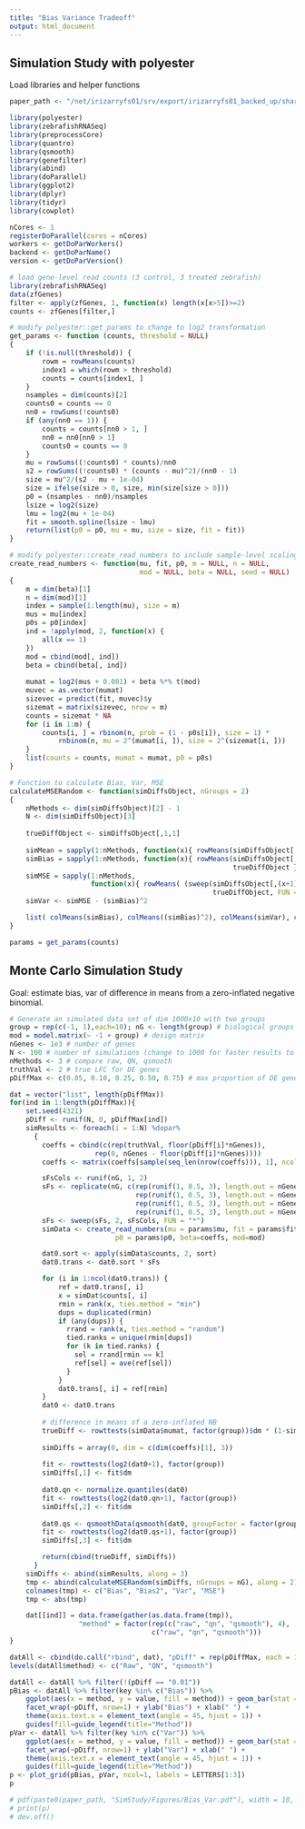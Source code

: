 ```yaml
---
title: "Bias Variance Tradeoff"
output: html_document
---
```


## Simulation Study with polyester

Load libraries and helper functions

```r
paper_path <- "/net/irizarryfs01/srv/export/irizarryfs01_backed_up/share_root/shicks/papers/qsmooth/"

library(polyester)
library(zebrafishRNASeq)
library(preprocessCore)
library(quantro)
library(qsmooth)
library(genefilter)
library(abind)
library(doParallel)
library(ggplot2)
library(dplyr)
library(tidyr)
library(cowplot)

nCores <- 1
registerDoParallel(cores = nCores)
workers <- getDoParWorkers()
backend <- getDoParName()
version <- getDoParVersion()

# load gene-level read counts (3 control, 3 treated zebrafish)
library(zebrafishRNASeq)
data(zfGenes)
filter <- apply(zfGenes, 1, function(x) length(x[x>5])>=2)
counts <- zfGenes[filter,]

# modify polyester::get_params to change to log2 transformation
get_params <- function (counts, threshold = NULL) 
{
    if (!is.null(threshold)) {
        rowm = rowMeans(counts)
        index1 = which(rowm > threshold)
        counts = counts[index1, ]
    }
    nsamples = dim(counts)[2]
    counts0 = counts == 0
    nn0 = rowSums(!counts0)
    if (any(nn0 == 1)) {
        counts = counts[nn0 > 1, ]
        nn0 = nn0[nn0 > 1]
        counts0 = counts == 0
    }
    mu = rowSums((!counts0) * counts)/nn0
    s2 = rowSums((!counts0) * (counts - mu)^2)/(nn0 - 1)
    size = mu^2/(s2 - mu + 1e-04)
    size = ifelse(size > 0, size, min(size[size > 0]))
    p0 = (nsamples - nn0)/nsamples
    lsize = log2(size)
    lmu = log2(mu + 1e-04)
    fit = smooth.spline(lsize ~ lmu)
    return(list(p0 = p0, mu = mu, size = size, fit = fit))
}

# modify polyester::create_read_numbers to include sample-level scaling factor (scaleFac)
create_read_numbers <- function(mu, fit, p0, m = NULL, n = NULL, 
                                mod = NULL, beta = NULL, seed = NULL) 
{
    m = dim(beta)[1]
    n = dim(mod)[1]
    index = sample(1:length(mu), size = m)
    mus = mu[index]
    p0s = p0[index]
    ind = !apply(mod, 2, function(x) {
        all(x == 1)
    })
    mod = cbind(mod[, ind])
    beta = cbind(beta[, ind])
    
    mumat = log2(mus + 0.001) + beta %*% t(mod)
    muvec = as.vector(mumat)
    sizevec = predict(fit, muvec)$y
    sizemat = matrix(sizevec, nrow = m)
    counts = sizemat * NA
    for (i in 1:m) {
        counts[i, ] = rbinom(n, prob = (1 - p0s[i]), size = 1) * 
            rnbinom(n, mu = 2^(mumat[i, ]), size = 2^(sizemat[i, ]))
    }
    list(counts = counts, mumat = mumat, p0 = p0s)
}

# Function to calculate Bias, Var, MSE
calculateMSERandom <- function(simDiffsObject, nGroups = 2)
{
    nMethods <- dim(simDiffsObject)[2] - 1
    N <- dim(simDiffsObject)[3] 
    
    trueDiffObject <- simDiffsObject[,1,1]
    
    simMean = sapply(1:nMethods, function(x){ rowMeans(simDiffsObject[,(x+1),]) })
    simBias = sapply(1:nMethods, function(x){ rowMeans(simDiffsObject[,(x+1),]) -
                                                       trueDiffObject })
    simMSE = sapply(1:nMethods, 
                    function(x){ rowMeans( (sweep(simDiffsObject[,(x+1),], 1, 
                                                  trueDiffObject, FUN = "-") )^2 ) })
    simVar <- simMSE - (simBias)^2

    list( colMeans(simBias), colMeans((simBias)^2), colMeans(simVar), colMeans(simMSE))
}

params = get_params(counts) 
```

## Monte Carlo Simulation Study 

Goal: estimate bias, var of difference in means from a zero-inflated
negative binomial. 

```r
# Generate an simulated data set of dim 1000x10 with two groups
group = rep(c(-1, 1),each=10); nG <- length(group) # biological groups
mod = model.matrix(~ -1 + group) # design matrix
nGenes <- 1e3 # number of genes
N <- 100 # number of simulations (change to 1000 for faster results to check)
nMethods <- 3 # compare raw, QN, qsmooth
truthVal <- 2 # true LFC for DE genes
pDiffMax <- c(0.05, 0.10, 0.25, 0.50, 0.75) # max proportion of DE genes

dat = vector("list", length(pDiffMax))
for(ind in 1:length(pDiffMax)){
    set.seed(4321)
    pDiff <- runif(N, 0, pDiffMax[ind])
    simResults <- foreach(i = 1:N) %dopar% 
      {
        coeffs = cbind(c(rep(truthVal, floor(pDiff[i]*nGenes)), 
                     rep(0, nGenes - floor(pDiff[i]*nGenes))))
        coeffs <- matrix(coeffs[sample(seq_len(nrow(coeffs))), 1], ncol = 1)

        sFsCols <- runif(nG, 1, 2)
        sFs <- replicate(nG, c(rep(runif(1, 0.5, 3), length.out = nGenes/4),
                               rep(runif(1, 0.5, 3), length.out = nGenes/4),
                               rep(runif(1, 0.5, 3), length.out = nGenes/4), 
                               rep(runif(1, 0.5, 3), length.out = nGenes/4)))
        sFs <- sweep(sFs, 2, sFsCols, FUN = "*")
        simData <- create_read_numbers(mu = params$mu, fit = params$fit, 
                          p0 = params$p0, beta=coeffs, mod=mod)

        dat0.sort <- apply(simData$counts, 2, sort)
        dat0.trans <- dat0.sort * sFs

        for (i in 1:ncol(dat0.trans)) {
            ref = dat0.trans[, i]
            x = simDat$counts[, i]
            rmin = rank(x, ties.method = "min")
            dups = duplicated(rmin)
            if (any(dups)) {
              rrand = rank(x, ties.method = "random")
              tied.ranks = unique(rmin[dups])
              for (k in tied.ranks) {
                sel = rrand[rmin == k]
                ref[sel] = ave(ref[sel])
              }
            }
            dat0.trans[, i] = ref[rmin]
        }
        dat0 <- dat0.trans
        
        # difference in means of a zero-inflated NB 
        trueDiff <- rowttests(simData$mumat, factor(group))$dm * (1-simData$p0) 
    
        simDiffs = array(0, dim = c(dim(coeffs)[1], 3))
    
        fit <- rowttests(log2(dat0+1), factor(group))
        simDiffs[,1] <- fit$dm
    
        dat0.qn <- normalize.quantiles(dat0)
        fit <- rowttests(log2(dat0.qn+1), factor(group))
        simDiffs[,2] <- fit$dm
    
        dat0.qs <- qsmoothData(qsmooth(dat0, groupFactor = factor(group)))
        fit <- rowttests(log2(dat0.qs+1), factor(group))
        simDiffs[,3] <- fit$dm

        return(cbind(trueDiff, simDiffs))
      }
    simDiffs <- abind(simResults, along = 3)
    tmp <- abind(calculateMSERandom(simDiffs, nGroups = nG), along = 2)
    colnames(tmp) <- c("Bias", "Bias2", "Var", "MSE")
    tmp <- abs(tmp)

    dat[[ind]] = data.frame(gather(as.data.frame(tmp)),
                 "method" = factor(rep(c("raw", "qn", "qsmooth"), 4),
                                   c("raw", "qn", "qsmooth")))
}

datAll <- cbind(do.call("rbind", dat), "pDiff" = rep(pDiffMax, each = 12))
levels(datAll$method) <- c("Raw", "QN", "qsmooth")

datAll <- datAll %>% filter(!(pDiff == "0.01"))
pBias <- datAll %>% filter(key %in% c("Bias")) %>% 
    ggplot(aes(x = method, y = value, fill = method)) + geom_bar(stat = "identity") + 
    facet_wrap(~pDiff, nrow=1) + ylab("Bias") + xlab(" ") +
    theme(axis.text.x = element_text(angle = 45, hjust = 1)) + 
    guides(fill=guide_legend(title="Method"))
pVar <- datAll %>% filter(key %in% c("Var")) %>% 
    ggplot(aes(x = method, y = value, fill = method)) + geom_bar(stat = "identity") + 
    facet_wrap(~pDiff, nrow=1) + ylab("Var") + xlab(" ") +
    theme(axis.text.x = element_text(angle = 45, hjust = 1)) + 
    guides(fill=guide_legend(title="Method"))
p <- plot_grid(pBias, pVar, ncol=1, labels = LETTERS[1:3])
p

# pdf(paste0(paper_path, "SimStudy/Figures/Bias_Var.pdf"), width = 10, height = 10)
# print(p)
# dev.off()

```


